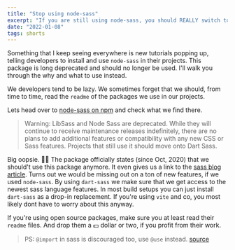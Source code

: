 ```yaml
---
title: "Stop using node-sass"
excerpt: "If you are still using node-sass, you should REALLY switch to dart-sass"
date: "2022-01-08"
tags: shorts
---
```


Something that I keep seeing everywhere is new tutorials popping up, telling developers to install and use `node-sass` in their projects.
This package is long deprecated and should no longer be used. I'll walk you through the why and what to use instead.

We developers tend to be lazy. We sometimes forget that we should, from time to time, read the `readme` of the packages we use in our projects.

Lets head over to [node-sass on npm](https://www.npmjs.com/package/node-sass) and check what we find there.

> Warning: LibSass and Node Sass are deprecated. While they will continue to receive maintenance releases indefinitely, there are no plans to add additional features or compatibility with any new CSS or Sass features. Projects that still use it should move onto Dart Sass.

Big oopsie. 🤦‍♂️ The package officially states (since Oct, 2020) that we should't use this package anymore. It even gives us a link to the [sass blog article](https://sass-lang.com/blog/libsass-is-deprecated).
Turns out we would be missing out on a ton of new features, if we used `node-sass`. By using `dart-sass` we make sure that we get access to the newest sass language features.
In most build setups you can just install `dart-sass` as a drop-in replacement. If you're using `vite` and co, you most likely dont have to worry about this anyway.

If you're using open source packages, make sure you at least read their `readme` files. And drop them a 💵 dollar or two, if you profit from their work.

> PS: `@import` in sass is discouraged too, use `@use` instead. [source](https://sass-lang.com/documentation/at-rules/import)
